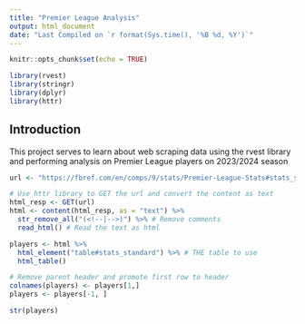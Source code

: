 ```yaml
---
title: "Premier League Analysis"
output: html_document
date: "Last Compiled on `r format(Sys.time(), '%B %d, %Y')`"
---
```


```r
knitr::opts_chunk$set(echo = TRUE)

library(rvest)
library(stringr)
library(dplyr)
library(httr)
```

## Introduction

This project serves to learn about web scraping data using the rvest library and performing analysis on Premier League players on 2023/2024 season

```r

url <- "https://fbref.com/en/comps/9/stats/Premier-League-Stats#stats_standard"

# Use httr library to GET the url and convert the content as text
html_resp <- GET(url)
html <- content(html_resp, as = "text") %>% 
  str_remove_all("(<!--|-->)") %>% # Remove comments
  read_html() # Read the text as html

players <- html %>% 
  html_element("table#stats_standard") %>% # THE table to use
  html_table()

# Remove parent header and promote first row to header
colnames(players) <- players[1,]
players <- players[-1, ]

str(players)
```


